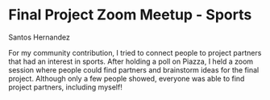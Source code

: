 # Final Project Zoom Meetup - Sports

Santos Hernandez

For my community contribution, I tried to connect people to project partners 
that had an interest in sports. After holding a poll on Piazza, I held a zoom 
session where people could find partners and brainstorm ideas for the final project. 
Although only a few people showed, everyone was able to find project partners, 
including myself! 


